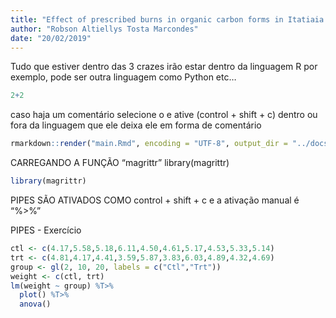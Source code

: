 ```yaml
---
title: "Effect of prescribed burns in organic carbon forms in Itatiaia National Park-Brazil"
author: "Robson Altiellys Tosta Marcondes"
date: "20/02/2019"
---
```



Tudo que estiver dentro das 3 crazes irão estar dentro da linguagem R por exemplo, pode ser outra linguagem como Python etc...

```r
2+2
```

caso haja um comentário selecione o e ative (control + shift + c) dentro ou fora da linguagem que ele deixa ele em forma de comentário

```r
rmarkdown::render("main.Rmd", encoding = "UTF-8", output_dir = "../docs/")
```

CARREGANDO A FUNÇÃO "magrittr"
library(magrittr)
```r
library(magrittr)
```


PIPES SÃO ATIVADOS COMO control + shift + c e a ativação manual é "%>%"

PIPES - Exercício

```r
ctl <- c(4.17,5.58,5.18,6.11,4.50,4.61,5.17,4.53,5.33,5.14)
trt <- c(4.81,4.17,4.41,3.59,5.87,3.83,6.03,4.89,4.32,4.69)
group <- gl(2, 10, 20, labels = c("Ctl","Trt"))
weight <- c(ctl, trt)
lm(weight ~ group) %T>%
  plot() %T>%
  anova()
```

